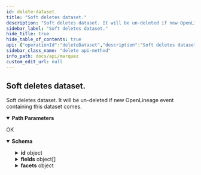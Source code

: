 ```yaml
---
id: delete-dataset
title: "Soft deletes dataset."
description: "Soft deletes dataset. It will be un-deleted if new OpenLineage event containing this dataset comes."
sidebar_label: "Soft deletes dataset."
hide_title: true
hide_table_of_contents: true
api: {"operationId":"deleteDataset","description":"Soft deletes dataset. It will be un-deleted if new OpenLineage event containing this dataset comes.","tags":["Datasets"],"responses":{"200":{"description":"OK","content":{"application/json":{"schema":{"type":"object","properties":{"id":{"type":"object","description":"The ID of the dataset.","properties":{"namespace":{"type":"string","description":"The namespace of the dataset."},"name":{"type":"string","description":"The name of the dataset."}},"title":"DatasetId"},"type":{"description":"The type of the dataset.","type":"string"},"name":{"description":"The **logical** name of the dataset.","type":"string"},"physicalName":{"description":"The **physical** name of the dataset.","type":"string"},"createdAt":{"description":"An [ISO-8601](https://en.wikipedia.org/wiki/ISO_8601) timestamp representing the date/time the dataset was created.","type":"string","format":"date-time"},"updatedAt":{"description":"An [ISO-8601](https://en.wikipedia.org/wiki/ISO_8601) timestamp representing the date/time the dataset was updated.","type":"string","format":"date-time"},"namespace":{"type":"string","description":"The namespace of the dataset."},"sourceName":{"description":"The name of the source associated with the dataset.","type":"string"},"fields":{"description":"The fields of the dataset.","type":"array","items":{"type":"object","properties":{"name":{"description":"The name of the field.","type":"string"},"type":{"description":"The data type of the field.","type":"string"},"tags":{"description":"List of tags.","type":"array","items":{"type":"string"}},"description":{"description":"The description of the field.","type":"string"}},"required":["name","type"]}},"tags":{"description":"List of tags.","type":"array","items":{"type":"string"}},"lastModifiedAt":{"description":"An [ISO-8601](https://en.wikipedia.org/wiki/ISO_8601) timestamp representing the date/time the dataset was last modified by a successful run.","type":"string","format":"date-time"},"lastLifecycleState":{"description":"The last lifecycle state of the dataset.","type":"string"},"description":{"description":"The description of the dataset.","type":"string"},"facets":{"description":"The facets of the dataset. For a full list of standard dataset facets, see [OpenLineage](https://github.com/OpenLineage/OpenLineage/blob/main/spec/OpenLineage.md#standard-facets).","type":"object","additionalProperties":{"description":"A custom facet enables the extension of _dataset_, _job_, and _run_ metadata. A custom facet **must** also have a schema, where a version of the schema is identifiable via a URL. A field within the schema **must** not start with an underscore (`_`).","allOf":[{"description":"All base facet fields are prefixed with an underscore (`_`) to avoid field naming conflicts defined with other facets.","type":"object","properties":{"_producer":{"description":"URI identifying the producer of this metadata. For example this could be a git url with a given tag or sha","type":"string","format":"uri","example":"https://github.com/OpenLineage/OpenLineage/blob/v1-0-0/client"},"_schemaURL":{"description":"The URL to the corresponding version of the schema definition following a $ref URL Reference (see https://swagger.io/docs/specification/using-ref/)","type":"string","format":"uri","example":"https://github.com/OpenLineage/OpenLineage/blob/v1-0-0/spec/OpenLineage.yml#MyCustomJobFacet"}},"required":["_producer","_schemaURL"],"title":"BaseFacet"},{"type":"object","additionalProperties":true}],"title":"CustomFacet"},"title":"DatasetFacets"},"currentVersion":{"description":"The current version of the dataset.","type":"string","format":"uuid"},"deleted":{"description":"The deleted state of the dataset.","type":"boolean"}},"example":{"id":{"namespace":"my-namespace","name":"my-dataset"},"type":"DB_TABLE","name":"my-dataset","physicalName":"public.mytable","createdAt":"2019-05-09T19:49:24.201361Z","updatedAt":"2019-05-09T19:49:24.201361Z","namespace":"my-namespace","sourceName":"my-source","fields":[{"name'":"a","type":"INTEGER","tags":[]},{"name'":"b","type":"TIMESTAMP","tags":[]},{"name'":"c","type":"INTEGER","tags":[]},{"name'":"d","type":"INTEGER","tags":[]}],"tags":[],"lastModifiedAt":null,"description":"My first dataset!","facets":{},"currentVersion":"b1d626a2-6d3a-475e-9ecf-943176d4a8c6"},"title":"Dataset"}}}}},"parameters":[{"name":"namespace","in":"path","description":"The name of the namespace.","required":true,"schema":{"type":"string","maxLength":1024,"example":"my-namespace"}},{"name":"dataset","in":"path","description":"The name of the dataset.","required":true,"schema":{"type":"string","maxLength":1024,"example":"my-dataset"}}],"method":"delete","path":"/namespaces/{namespace}/datasets/{dataset}","servers":[{"url":"http://localhost:5000/api/v1","description":"Local API server"}],"info":{"title":"Marquez","version":"0.41.0-SNAPSHOT","description":"Marquez is an open source **metadata service** for the **collection**, **aggregation**, and **visualization** of a data ecosystem's metadata.","license":{"name":"Apache 2.0","url":"http://www.apache.org/licenses/LICENSE-2.0.html"}},"postman":{"name":"Soft deletes dataset.","description":{"content":"Soft deletes dataset. It will be un-deleted if new OpenLineage event containing this dataset comes.","type":"text/plain"},"url":{"path":["namespaces",":namespace","datasets",":dataset"],"host":["{{baseUrl}}"],"query":[],"variable":[{"disabled":false,"description":{"content":"(Required) The name of the namespace.","type":"text/plain"},"type":"any","value":"","key":"namespace"},{"disabled":false,"description":{"content":"(Required) The name of the dataset.","type":"text/plain"},"type":"any","value":"","key":"dataset"}]},"header":[{"key":"Accept","value":"application/json"}],"method":"DELETE"}}
sidebar_class_name: "delete api-method"
info_path: docs/api/marquez
custom_edit_url: null
---
```



## Soft deletes dataset.



Soft deletes dataset. It will be un-deleted if new OpenLineage event containing this dataset comes.

<details style={{"marginBottom":"1rem"}} data-collapsed={false} open={true}><summary style={{}}><strong>Path Parameters</strong></summary><div><ul><ParamsItem className={"paramsItem"} param={{"name":"namespace","in":"path","description":"The name of the namespace.","required":true,"schema":{"type":"string","maxLength":1024,"example":"my-namespace"}}}></ParamsItem><ParamsItem className={"paramsItem"} param={{"name":"dataset","in":"path","description":"The name of the dataset.","required":true,"schema":{"type":"string","maxLength":1024,"example":"my-dataset"}}}></ParamsItem></ul></div></details><div><ApiTabs><TabItem label={"200"} value={"200"}><div>

OK

</div><div><MimeTabs schemaType={"response"}><TabItem label={"application/json"} value={"application/json"}><SchemaTabs><TabItem label={"Schema"} value={"Schema"}><details style={{}} data-collapsed={false} open={true}><summary style={{"textAlign":"left"}}><strong>Schema</strong></summary><div style={{"textAlign":"left","marginLeft":"1rem"}}></div><ul style={{"marginLeft":"1rem"}}><SchemaItem collapsible={true} className={"schemaItem"}><details style={{}}><summary style={{}}><strong>id</strong><span style={{"opacity":"0.6"}}> object</span></summary><div style={{"marginLeft":"1rem"}}><div style={{"marginTop":".5rem","marginBottom":".5rem"}}>

The ID of the dataset.

</div><SchemaItem collapsible={false} name={"namespace"} required={false} schemaName={"string"} qualifierMessage={undefined} schema={{"type":"string","description":"The namespace of the dataset."}}></SchemaItem><SchemaItem collapsible={false} name={"name"} required={false} schemaName={"string"} qualifierMessage={undefined} schema={{"type":"string","description":"The name of the dataset."}}></SchemaItem></div></details></SchemaItem><SchemaItem collapsible={false} name={"type"} required={false} schemaName={"string"} qualifierMessage={undefined} schema={{"description":"The type of the dataset.","type":"string"}}></SchemaItem><SchemaItem collapsible={false} name={"name"} required={false} schemaName={"string"} qualifierMessage={undefined} schema={{"description":"The **logical** name of the dataset.","type":"string"}}></SchemaItem><SchemaItem collapsible={false} name={"physicalName"} required={false} schemaName={"string"} qualifierMessage={undefined} schema={{"description":"The **physical** name of the dataset.","type":"string"}}></SchemaItem><SchemaItem collapsible={false} name={"createdAt"} required={false} schemaName={"date-time"} qualifierMessage={undefined} schema={{"description":"An [ISO-8601](https://en.wikipedia.org/wiki/ISO_8601) timestamp representing the date/time the dataset was created.","type":"string","format":"date-time"}}></SchemaItem><SchemaItem collapsible={false} name={"updatedAt"} required={false} schemaName={"date-time"} qualifierMessage={undefined} schema={{"description":"An [ISO-8601](https://en.wikipedia.org/wiki/ISO_8601) timestamp representing the date/time the dataset was updated.","type":"string","format":"date-time"}}></SchemaItem><SchemaItem collapsible={false} name={"namespace"} required={false} schemaName={"string"} qualifierMessage={undefined} schema={{"type":"string","description":"The namespace of the dataset."}}></SchemaItem><SchemaItem collapsible={false} name={"sourceName"} required={false} schemaName={"string"} qualifierMessage={undefined} schema={{"description":"The name of the source associated with the dataset.","type":"string"}}></SchemaItem><SchemaItem collapsible={true} className={"schemaItem"}><details style={{}}><summary style={{}}><strong>fields</strong><span style={{"opacity":"0.6"}}> object[]</span></summary><div style={{"marginLeft":"1rem"}}><div style={{"marginTop":".5rem","marginBottom":".5rem"}}>

The fields of the dataset.

</div><li><div style={{"fontSize":"var(--ifm-code-font-size)","opacity":"0.6","marginLeft":"-.5rem","paddingBottom":".5rem"}}>Array [</div></li><SchemaItem collapsible={false} name={"name"} required={true} schemaName={"string"} qualifierMessage={undefined} schema={{"description":"The name of the field.","type":"string"}}></SchemaItem><SchemaItem collapsible={false} name={"type"} required={true} schemaName={"string"} qualifierMessage={undefined} schema={{"description":"The data type of the field.","type":"string"}}></SchemaItem><SchemaItem collapsible={false} name={"tags"} required={false} schemaName={"string[]"} qualifierMessage={undefined} schema={{"description":"List of tags.","type":"array","items":{"type":"string"}}}></SchemaItem><SchemaItem collapsible={false} name={"description"} required={false} schemaName={"string"} qualifierMessage={undefined} schema={{"description":"The description of the field.","type":"string"}}></SchemaItem><li><div style={{"fontSize":"var(--ifm-code-font-size)","opacity":"0.6","marginLeft":"-.5rem"}}>]</div></li></div></details></SchemaItem><SchemaItem collapsible={false} name={"tags"} required={false} schemaName={"string[]"} qualifierMessage={undefined} schema={{"description":"List of tags.","type":"array","items":{"type":"string"}}}></SchemaItem><SchemaItem collapsible={false} name={"lastModifiedAt"} required={false} schemaName={"date-time"} qualifierMessage={undefined} schema={{"description":"An [ISO-8601](https://en.wikipedia.org/wiki/ISO_8601) timestamp representing the date/time the dataset was last modified by a successful run.","type":"string","format":"date-time"}}></SchemaItem><SchemaItem collapsible={false} name={"lastLifecycleState"} required={false} schemaName={"string"} qualifierMessage={undefined} schema={{"description":"The last lifecycle state of the dataset.","type":"string"}}></SchemaItem><SchemaItem collapsible={false} name={"description"} required={false} schemaName={"string"} qualifierMessage={undefined} schema={{"description":"The description of the dataset.","type":"string"}}></SchemaItem><SchemaItem collapsible={true} className={"schemaItem"}><details style={{}}><summary style={{}}><strong>facets</strong><span style={{"opacity":"0.6"}}> object</span></summary><div style={{"marginLeft":"1rem"}}><div style={{"marginTop":".5rem","marginBottom":".5rem"}}>

The facets of the dataset. For a full list of standard dataset facets, see [OpenLineage](https://github.com/OpenLineage/OpenLineage/blob/main/spec/OpenLineage.md#standard-facets).

</div><SchemaItem collapsible={false} name={"description"} required={false} schemaName={""} qualifierMessage={undefined} schema={"A custom facet enables the extension of _dataset_, _job_, and _run_ metadata. A custom facet **must** also have a schema, where a version of the schema is identifiable via a URL. A field within the schema **must** not start with an underscore (`_`)."}></SchemaItem><SchemaItem collapsible={false} name={"allOf"} required={false} schemaName={""} qualifierMessage={undefined} schema={[{"description":"All base facet fields are prefixed with an underscore (`_`) to avoid field naming conflicts defined with other facets.","type":"object","properties":{"_producer":{"description":"URI identifying the producer of this metadata. For example this could be a git url with a given tag or sha","type":"string","format":"uri","example":"https://github.com/OpenLineage/OpenLineage/blob/v1-0-0/client"},"_schemaURL":{"description":"The URL to the corresponding version of the schema definition following a $ref URL Reference (see https://swagger.io/docs/specification/using-ref/)","type":"string","format":"uri","example":"https://github.com/OpenLineage/OpenLineage/blob/v1-0-0/spec/OpenLineage.yml#MyCustomJobFacet"}},"required":["_producer","_schemaURL"],"title":"BaseFacet"},{"type":"object","additionalProperties":true}]}></SchemaItem><SchemaItem collapsible={false} name={"title"} required={false} schemaName={""} qualifierMessage={undefined} schema={"CustomFacet"}></SchemaItem></div></details></SchemaItem><SchemaItem collapsible={false} name={"currentVersion"} required={false} schemaName={"uuid"} qualifierMessage={undefined} schema={{"description":"The current version of the dataset.","type":"string","format":"uuid"}}></SchemaItem><SchemaItem collapsible={false} name={"deleted"} required={false} schemaName={"boolean"} qualifierMessage={undefined} schema={{"description":"The deleted state of the dataset.","type":"boolean"}}></SchemaItem></ul></details></TabItem><TabItem label={"Example (from schema)"} value={"Example (from schema)"}><ResponseSamples responseExample={"{\n  \"id\": {\n    \"namespace\": \"my-namespace\",\n    \"name\": \"my-dataset\"\n  },\n  \"type\": \"DB_TABLE\",\n  \"name\": \"my-dataset\",\n  \"physicalName\": \"public.mytable\",\n  \"createdAt\": \"2019-05-09T19:49:24.201361Z\",\n  \"updatedAt\": \"2019-05-09T19:49:24.201361Z\",\n  \"namespace\": \"my-namespace\",\n  \"sourceName\": \"my-source\",\n  \"fields\": [\n    {\n      \"name'\": \"a\",\n      \"type\": \"INTEGER\",\n      \"tags\": []\n    },\n    {\n      \"name'\": \"b\",\n      \"type\": \"TIMESTAMP\",\n      \"tags\": []\n    },\n    {\n      \"name'\": \"c\",\n      \"type\": \"INTEGER\",\n      \"tags\": []\n    },\n    {\n      \"name'\": \"d\",\n      \"type\": \"INTEGER\",\n      \"tags\": []\n    }\n  ],\n  \"tags\": [],\n  \"lastModifiedAt\": null,\n  \"description\": \"My first dataset!\",\n  \"facets\": {},\n  \"currentVersion\": \"b1d626a2-6d3a-475e-9ecf-943176d4a8c6\"\n}"} language={"json"}></ResponseSamples></TabItem></SchemaTabs></TabItem></MimeTabs></div></TabItem></ApiTabs></div>
      